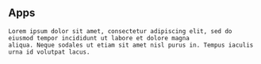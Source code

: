 
<Content>
    <h2 className="subtitle">Apps</h2>

    Lorem ipsum dolor sit amet, consectetur adipiscing elit, sed do eiusmod tempor incididunt ut labore et dolore magna
    aliqua. Neque sodales ut etiam sit amet nisl purus in. Tempus iaculis urna id volutpat lacus.
</Content>
